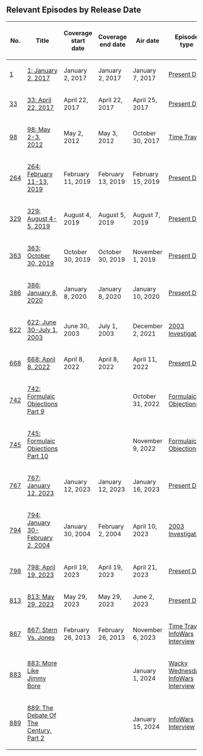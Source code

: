 ==Relevant Episodes by Release Date==
{| class="fandom-table"
!No.
!Title
!Coverage
start date
!Coverage
end date
!Air date
!Episode type
|-
|[[1: January 2, 2017|1]]
|[[1: January 2, 2017]]
|January 2, 2017
|January 2, 2017
|January 7, 2017
|[[:Category:Present Day|Present Day]]
|-
|[[33: April 22, 2017|33]]
|[[33: April 22, 2017]]
|April 22, 2017
|April 22, 2017
|April 25, 2017
|[[:Category:Present Day|Present Day]]
|-
|[[98: May 2-3, 2012|98]]
|[[98: May 2-3, 2012]]
|May 2, 2012
|May 3, 2012
|October 30, 2017
|[[:Category:Time Travel|Time Travel]]
|-
|[[264: February 11-13, 2019|264]]
|[[264: February 11-13, 2019]]
|February 11, 2019
|February 13, 2019
|February 15, 2019
|[[:Category:Present Day|Present Day]]
|-
|[[329: August 4-5, 2019|329]]
|[[329: August 4-5, 2019]]
|August 4, 2019
|August 5, 2019
|August 7, 2019
|[[:Category:Present Day|Present Day]]
|-
|[[363: October 30, 2019|363]]
|[[363: October 30, 2019]]
|October 30, 2019
|October 30, 2019
|November 1, 2019
|[[:Category:Present Day|Present Day]]
|-
|[[386: January 8, 2020|386]]
|[[386: January 8, 2020]]
|January 8, 2020
|January 8, 2020
|January 10, 2020
|[[:Category:Present Day|Present Day]]
|-
|[[622: June 30-July 1, 2003|622]]
|[[622: June 30-July 1, 2003]]
|June 30, 2003
|July 1, 2003
|December 2, 2021
|[[:Category:2003 Investigation|2003 Investigation]]
|-
|[[668: April 8, 2022|668]]
|[[668: April 8, 2022]]
|April 8, 2022
|April 8, 2022
|April 11, 2022
|[[:Category:Present Day|Present Day]]
|-
|[[742: Formulaic Objections Part 9|742]]
|[[742: Formulaic Objections Part 9]]
|
|
|October 31, 2022
|[[:Category:Formulaic Objections|Formulaic Objections]]
|-
|[[745: Formulaic Objections Part 10|745]]
|[[745: Formulaic Objections Part 10]]
|
|
|November 9, 2022
|[[:Category:Formulaic Objections|Formulaic Objections]]
|-
|[[767: January 12, 2023|767]]
|[[767: January 12, 2023]]
|January 12, 2023
|January 12, 2023
|January 16, 2023
|[[:Category:Present Day|Present Day]]
|-
|[[794: January 30-February 2, 2004|794]]
|[[794: January 30-February 2, 2004]]
|January 30, 2004
|February 2, 2004
|April 10, 2023
|[[:Category:2003 Investigation|2003 Investigation]]
|-
|[[798: April 19, 2023|798]]
|[[798: April 19, 2023]]
|April 19, 2023
|April 19, 2023
|April 21, 2023
|[[:Category:Present Day|Present Day]]
|-
|[[813: May 29, 2023|813]]
|[[813: May 29, 2023]]
|May 29, 2023
|May 29, 2023
|June 2, 2023
|[[:Category:Present Day|Present Day]]
|-
|[[867: Stern Vs. Jones|867]]
|[[867: Stern Vs. Jones]]
|February 26, 2013
|February 26, 2013
|November 6, 2023
|[[:Category:Time Travel|Time Travel]], [[:Category:InfoWars Interview|InfoWars Interview]]
|-
|[[883: More Like Jimmy Bore|883]]
|[[883: More Like Jimmy Bore]]
|
|
|January 1, 2024
|[[:Category:Wacky Wednesday|Wacky Wednesday]], [[:Category:InfoWars Interview|InfoWars Interview]]
|-
|[[889: The Debate Of The Century, Part 2|889]]
|[[889: The Debate Of The Century, Part 2]]
|
|
|January 15, 2024
|[[:Category:InfoWars Interview|InfoWars Interview]]
|}
